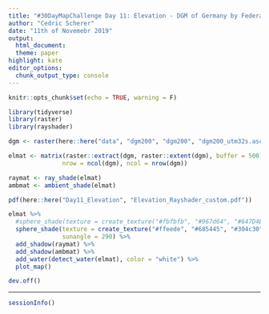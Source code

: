 ```yaml
---
title: "#30DayMapChallenge Day 11: Elevation - DGM of Germany by Federal Agency for Cartography and Geodesy of Germany as Shaded Hill Map"
author: "Cedric Scherer"
date: "11th of Novemebr 2019"
output:
  html_document:
  theme: paper
highlight: kate
editor_options:
  chunk_output_type: console
---
```

  
```r
knitr::opts_chunk$set(echo = TRUE, warning = F)
```


```r
library(tidyverse)
library(raster)
library(rayshader)
```

```r
dgm <- raster(here::here("data", "dgm200", "dgm200", "dgm200_utm32s.asc"))

elmat <- matrix(raster::extract(dgm, raster::extent(dgm), buffer = 500),
               nrow = ncol(dgm), ncol = nrow(dgm))

raymat <- ray_shade(elmat)
ambmat <- ambient_shade(elmat)
```

```r
pdf(here::here("Day11_Elevation", "Elevation_Rayshader_custom.pdf")) 

elmat %>%
  #sphere_shade(texture = create_texture("#fbfbfb", "#967d64", "#647D4B", "#fbfbfb", "#446b44"), ## v2
  sphere_shade(texture = create_texture("#ffeede", "#685445", "#304c30", "#364624", "#467d40"),
               sunangle = 290) %>%
  add_shadow(raymat) %>%
  add_shadow(ambmat) %>%
  add_water(detect_water(elmat), color = "white") %>% 
  plot_map() 

dev.off()
```

***

```r
sessionInfo()
```

